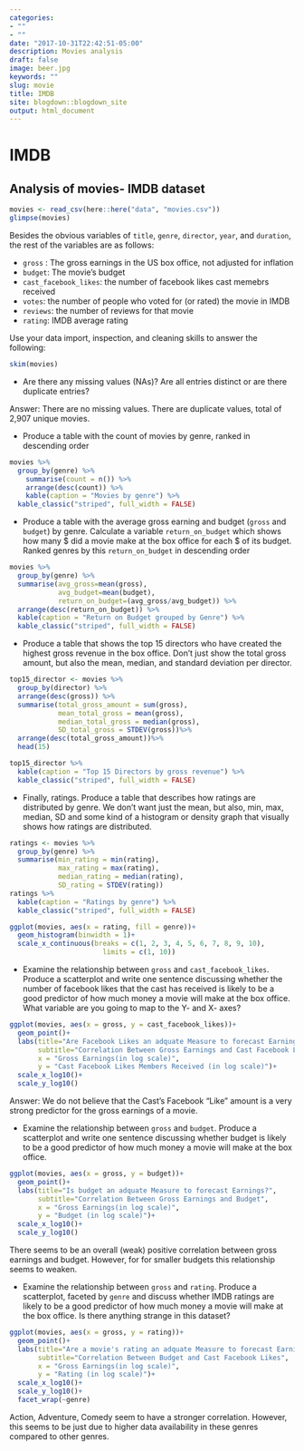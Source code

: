 ```yaml
---
categories:
- ""
- ""
date: "2017-10-31T22:42:51-05:00"
description: Movies analysis
draft: false
image: beer.jpg
keywords: ""
slug: movie
title: IMDB
site: blogdown::blogdown_site
output: html_document
---
```


# IMDB
## Analysis of movies- IMDB dataset

```r

movies <- read_csv(here::here("data", "movies.csv"))
glimpse(movies)

```

Besides the obvious variables of `title`, `genre`, `director`, `year`, and `duration`, the rest of the variables are as follows:

- `gross` : The gross earnings in the US box office, not adjusted for inflation
- `budget`: The movie's budget 
- `cast_facebook_likes`: the number of facebook likes cast memebrs received
- `votes`: the number of people who voted for (or rated) the movie in IMDB 
- `reviews`: the number of reviews for that movie
- `rating`: IMDB average rating 

Use your data import, inspection, and cleaning skills to answer the following:

```r
skim(movies)

```

- Are there any missing values (NAs)? Are all entries distinct or are there duplicate entries?

Answer: There are no missing values. There are duplicate values, total of 2,907 unique movies.

- Produce a table with the count of movies by genre, ranked in descending order

```r
movies %>% 
  group_by(genre) %>% 
    summarise(count = n()) %>% 
    arrange(desc(count)) %>% 
    kable(caption = "Movies by genre") %>% 
  kable_classic("striped", full_width = FALSE)
```


- Produce a table with the average gross earning and budget (`gross` and `budget`) by genre. Calculate a variable `return_on_budget` which shows how many $ did a movie make at the box office for each $ of its budget. Ranked genres by this `return_on_budget` in descending order

```r
movies %>% 
  group_by(genre) %>% 
  summarise(avg_gross=mean(gross),
            avg_budget=mean(budget),
            return_on_budget=(avg_gross/avg_budget)) %>% 
  arrange(desc(return_on_budget)) %>% 
  kable(caption = "Return on Budget grouped by Genre") %>% 
  kable_classic("striped", full_width = FALSE)

```

- Produce a table that shows the top 15 directors who have created the highest gross revenue in the box office. Don't just show the total gross amount, but also the mean, median, and standard deviation per director.

```r

top15_director <- movies %>% 
  group_by(director) %>% 
  arrange(desc(gross)) %>% 
  summarise(total_gross_amount = sum(gross),
            mean_total_gross = mean(gross),
            median_total_gross = median(gross),
            SD_total_gross = STDEV(gross))%>%
  arrange(desc(total_gross_amount))%>% 
  head(15)

top15_director %>% 
  kable(caption = "Top 15 Directors by gross revenue") %>% 
  kable_classic("striped", full_width = FALSE)


```

- Finally, ratings. Produce a table that describes how ratings are distributed by genre. We don't want just the mean, but also, min, max, median, SD and some kind of a histogram or density graph that visually shows how ratings are distributed. 

```r
ratings <- movies %>% 
  group_by(genre) %>% 
  summarise(min_rating = min(rating),
            max_rating = max(rating),
            median_rating = median(rating),
            SD_rating = STDEV(rating))
ratings %>% 
  kable(caption = "Ratings by genre") %>% 
  kable_classic("striped", full_width = FALSE)

ggplot(movies, aes(x = rating, fill = genre))+
  geom_histogram(binwidth = 1)+
  scale_x_continuous(breaks = c(1, 2, 3, 4, 5, 6, 7, 8, 9, 10),
                       limits = c(1, 10))


```

  - Examine the relationship between `gross` and `cast_facebook_likes`. Produce a scatterplot and write one sentence discussing whether the number of facebook likes that the cast has received is likely to be a good predictor of how much money a movie will make at the box office. What variable are you going to map to the Y- and X- axes?
  
  
```r

ggplot(movies, aes(x = gross, y = cast_facebook_likes))+
  geom_point()+ 
  labs(title="Are Facebook Likes an adquate Measure to forecast Earnings?",
       subtitle="Correlation Between Gross Earnings and Cast Facebook Likes",
       x = "Gross Earnings(in log scale)",
       y = "Cast Facebook Likes Members Received (in log scale)")+
  scale_x_log10()+
  scale_y_log10()

```
Answer: We do not believe that the Cast's Facebook "Like" amount is a very strong predictor for the gross earnings of a movie.

  - Examine the relationship between `gross` and `budget`. Produce a scatterplot and write one sentence discussing whether budget is likely to be a good predictor of how much money a movie will make at the box office.

```r

ggplot(movies, aes(x = gross, y = budget))+
  geom_point()+ 
  labs(title="Is budget an adquate Measure to forecast Earnings?",
       subtitle="Correlation Between Gross Earnings and Budget",
       x = "Gross Earnings(in log scale)",
       y = "Budget (in log scale)")+
  scale_x_log10()+
  scale_y_log10()


```
There seems to be an overall (weak) positive correlation between gross earnings and budget. However, for for smaller budgets this relationship seems to weaken.
  
  
  - Examine the relationship between `gross` and `rating`. Produce a scatterplot, faceted by `genre` and discuss whether IMDB ratings are likely to be a good predictor of how much money a movie will make at the box office. Is there anything strange in this dataset?

```r

ggplot(movies, aes(x = gross, y = rating))+
  geom_point()+ 
  labs(title="Are a movie's rating an adquate Measure to forecast Earnings?",
       subtitle="Correlation Between Budget and Cast Facebook Likes",
       x = "Gross Earnings(in log scale)",
       y = "Rating (in log scale)")+
  scale_x_log10()+
  scale_y_log10()+
  facet_wrap(~genre)

```
Action, Adventure, Comedy seem to have a stronger correlation. However, this seems to be just due to higher data availability in these genres compared to other genres. 
